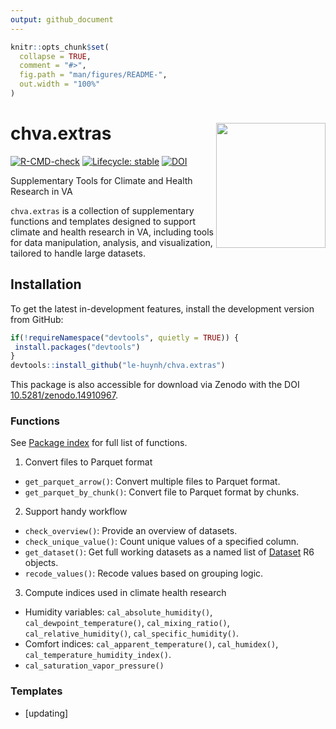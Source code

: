 ```yaml
---
output: github_document
---
```


<!-- README.md is generated from README.Rmd. Please edit that file -->


```r
knitr::opts_chunk$set(
  collapse = TRUE,
  comment = "#>",
  fig.path = "man/figures/README-",
  out.width = "100%"
)
```

# chva.extras <img src="man/figures/logo.png" width = "175" height = "200" align="right" /> 

<!-- badges: start -->
[![R-CMD-check](https://github.com/le-huynh/chva.extras/actions/workflows/R-CMD-check.yaml/badge.svg)](https://github.com/le-huynh/chva.extras/actions/workflows/R-CMD-check.yaml)
[![Lifecycle: stable](https://img.shields.io/badge/lifecycle-stable-brightgreen.svg)](https://lifecycle.r-lib.org/articles/stages.html#stable)
[![DOI](https://zenodo.org/badge/917932837.svg)](https://doi.org/10.5281/zenodo.14910966)
<!-- badges: end -->


Supplementary Tools for Climate and Health Research in VA  

`chva.extras` is a collection of supplementary functions and templates designed 
to support climate and health research in VA, including tools for data manipulation, 
analysis, and visualization, tailored to handle large datasets.  

## Installation

To get the latest in-development features, install the development version from GitHub:

``` r
if(!requireNamespace("devtools", quietly = TRUE)) {
 install.packages("devtools")
}
devtools::install_github("le-huynh/chva.extras")
```

This package is also accessible for download via Zenodo with the DOI [10.5281/zenodo.14910967](https://doi.org/10.5281/zenodo.14910966).

### Functions
See [Package index](https://le-huynh.github.io/chva.extras/reference/index.html) for full list of functions.  

1. Convert files to Parquet format  
- `get_parquet_arrow()`: Convert multiple files to Parquet format.  
- `get_parquet_by_chunk()`: Convert file to Parquet format by chunks.  

2. Support handy workflow
- `check_overview()`: Provide an overview of datasets.  
- `check_unique_value()`: Count unique values of a specified column.  
- `get_dataset()`: Get full working datasets as a named list of [Dataset](https://arrow.apache.org/docs/r/reference/Dataset.html) R6 objects.  
- `recode_values()`: Recode values based on grouping logic.  

3. Compute indices used in climate health research
- Humidity variables: 
`cal_absolute_humidity()`, 
`cal_dewpoint_temperature()`, 
`cal_mixing_ratio()`, 
`cal_relative_humidity()`, 
`cal_specific_humidity()`.  
- Comfort indices: 
`cal_apparent_temperature()`, 
`cal_humidex()`, 
`cal_temperature_humidity_index()`.  
- `cal_saturation_vapor_pressure()`  

### Templates
- [updating]

